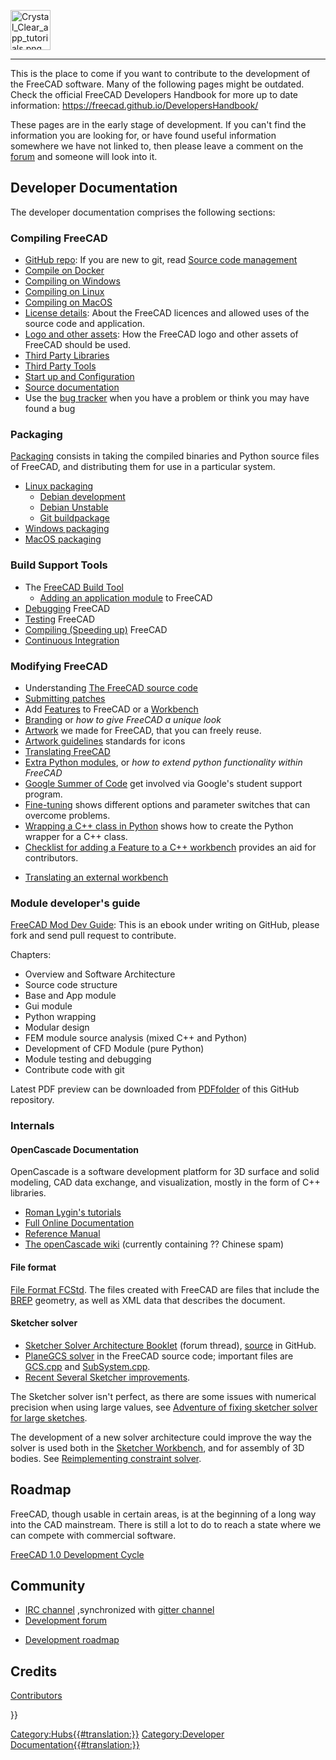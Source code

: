 <languages/>
{{TOCright}}
[[Image:Crystal_Clear_app_tutorials.png|64px]]
----
<translate>

<!--T:2-->
This is the place to come if you want to contribute to the development of the FreeCAD software. Many of the following pages might be outdated. Check the official FreeCAD Developers Handbook for more up to date information: https://freecad.github.io/DevelopersHandbook/

<!--T:3-->
These pages are in the early stage of development. If you can't find the information you are looking for, or have found useful information somewhere we have not linked to, then please leave a comment on the [https://forum.freecad.org/index.php?sid=5f84150e79db8842e277b042077097ff forum] and someone will look into it.

== Developer Documentation == <!--T:32-->

<!--T:4-->
The developer documentation comprises the following sections:

=== Compiling FreeCAD === <!--T:33-->

<!--T:5-->
* [https://github.com/FreeCAD/FreeCAD GitHub repo]: If you are new to git, read [[Source_code_management|Source code management]]
* [[Compile_on_Docker|Compile on Docker]]
* [[Compile_on_Windows|Compiling on Windows]]
* [[Compile_on_Linux|Compiling on Linux]]
* [[Compile_on_MacOS|Compiling on MacOS]]
* [[License|License details]]: About the FreeCAD licences and allowed uses of the source code and application.
* [[Logo|Logo and other assets]]: How the FreeCAD logo and other assets of FreeCAD should be used.
* [[Third_Party_Libraries|Third Party Libraries]]
* [[Third_Party_Tools|Third Party Tools]]
* [[Start up and Configuration|Start up and Configuration]]
* [[Start_up_and_Configuration|Source documentation]]
* Use the [[Tracker|bug tracker]] when you have a problem or think you may have found a bug

=== Packaging === <!--T:19-->

<!--T:26-->
[[Packaging|Packaging]] consists in taking the compiled binaries and Python source files of FreeCAD, and distributing them for use in a particular system.

<!--T:20-->
* [[Linux_packaging|Linux packaging]]
** [[Debian_development|Debian development]]
** [[Debian_Unstable|Debian Unstable]]
** [[Git_buildpackage|Git buildpackage]]
* [[Windows_packaging|Windows packaging]]
* [[MacOS_packaging|MacOS packaging]]

=== Build Support Tools === <!--T:34-->

<!--T:6-->
* The [[FreeCAD_Build_Tool|FreeCAD Build Tool]]
** [[Workbench_creation|Adding an application module]] to FreeCAD
* [[Debugging|Debugging]] FreeCAD
* [[Testing|Testing]] FreeCAD
* [[Compiling_(Speeding_up)|Compiling (Speeding up)]] FreeCAD
* [[Continuous_Integration|Continuous Integration]]

=== Modifying FreeCAD === <!--T:35-->

<!--T:7-->
* Understanding [[The_FreeCAD_source_code|The FreeCAD source code]]
* [[Tracker#Submitting_patches|Submitting patches]]
* Add [[Gui_Command|Features]] to FreeCAD or a [[Workbench_creation|Workbench]]
* [[Branding|Branding]] or ''how to give FreeCAD a unique look''
* [[Artwork|Artwork]] we made for FreeCAD, that you can freely reuse.
* [[Artwork_Guidelines|Artwork guidelines]] standards for icons
* [[Localisation|Translating FreeCAD]]
* [[Extra_python_modules|Extra Python modules]], or ''how to extend python functionality within FreeCAD''
* [[Google_Summer_of_Code|Google Summer of Code]] get involved via Google's student support program.
* [[Fine-tuning|Fine-tuning]] shows different options and parameter switches that can overcome problems.
* [[Wrapping_a_Cplusplus_class_in_Python|Wrapping a C++ class in Python]] shows how to create the Python wrapper for a C++ class.
* [[NewFeatureCheckList_C++|Checklist for adding a Feature to a C++ workbench]] provides an aid for contributors.

<!--T:16-->
* [[Translating_an_external_workbench|Translating an external workbench]]

=== Module developer's guide === <!--T:36-->

<!--T:13-->
[https://github.com/qingfengxia/FreeCAD_Mod_Dev_Guide FreeCAD Mod Dev Guide]: This is an ebook under writing on GitHub, please fork and send pull request to contribute.

<!--T:14-->
Chapters:
* Overview and Software Architecture
* Source code structure
* Base and App module
* Gui module
* Python wrapping
* Modular design
* FEM module source analysis (mixed C++ and Python)
* Development of CFD Module (pure Python)
* Module testing and debugging
* Contribute code with git

<!--T:15-->
Latest PDF preview can be downloaded from [https://github.com/qingfengxia/FreeCAD_Mod_Dev_Guide/tree/master/pdf PDFfolder] of this GitHub repository.

=== Internals === <!--T:21-->

==== OpenCascade Documentation ==== <!--T:8-->

<!--T:17-->
OpenCascade is a software development platform for 3D surface and solid modeling, CAD data exchange, and visualization, mostly in the form of C++ libraries.

<!--T:18-->
* [http://opencascade.wikidot.com/romansarticles Roman Lygin's tutorials]
* [https://dev.opencascade.org/cdoc/overview/html/index.html Full Online Documentation]
* [https://dev.opencascade.org/doc/refman/html/index.html Reference Manual]
* [http://opencascade.wikidot.com The openCascade wiki] (currently containing ?? Chinese spam)

==== File format ==== <!--T:27-->

<!--T:28-->
[[File_Format_FCStd|File Format FCStd]]. The files created with FreeCAD are {{incode|.zip}} files that include the [https://en.wikipedia.org/wiki/Boundary_representation BREP] geometry, as well as XML data that describes the document.

==== Sketcher solver ==== <!--T:22-->

<!--T:23-->
* [https://forum.freecad.org/viewtopic.php?f=10&t=36355 Sketcher Solver Architecture Booklet] (forum thread), [https://github.com/abdullahtahiriyo/FreeCADBooks/tree/master/FreeCAD_Solver_Architecture source] in GitHub.
* [https://github.com/FreeCAD/FreeCAD/blob/master/src/Mod/Sketcher/App/planegcs/ PlaneGCS solver] in the FreeCAD source code; important files are [https://github.com/FreeCAD/FreeCAD/blob/master/src/Mod/Sketcher/App/planegcs/GCS.cpp GCS.cpp] and [https://github.com/FreeCAD/FreeCAD/blob/master/src/Mod/Sketcher/App/planegcs/SubSystem.cpp SubSystem.cpp].
* [https://forum.freecad.org/viewtopic.php?f=9&t=29192 Recent Several Sketcher improvements].

<!--T:24-->
The Sketcher solver isn't perfect, as there are some issues with numerical precision when using large values, see [https://forum.freecad.org/viewtopic.php?f=10&t=40502 Adventure of fixing sketcher solver for large sketches].

<!--T:25-->
The development of a new solver architecture could improve the way the solver is used both in the [[Sketcher_Workbench|Sketcher Workbench]], and for assembly of 3D bodies. See [https://forum.freecad.org/viewtopic.php?f=20&t=40525 Reimplementing constraint solver].

== Roadmap == <!--T:37-->

<!--T:9-->
FreeCAD, though usable in certain areas, is at the beginning of a long way into the CAD mainstream. There is still a lot to do to reach a state where we can compete with commercial software.

<!--T:39-->
[[FreeCAD_1.0_Development_Cycle|FreeCAD 1.0 Development Cycle]]

== Community == <!--T:30-->

<!--T:31-->
* [ircs://irc.libera.chat:6697/freecad IRC channel] ,synchronized with [https://gitter.im/FreeCAD/FreeCAD gitter channel]
* [https://forum.freecad.org/viewforum.php?f=6 Development forum]

<!--T:10-->
* [[Development_roadmap|Development roadmap]]

== Credits == <!--T:40-->

<!--T:11-->
[[Contributors|Contributors]]


</translate>
{{Userdocnavi{{#translation:}}}}
[[Category:Hubs{{#translation:}}]]
[[Category:Developer Documentation{{#translation:}}]]